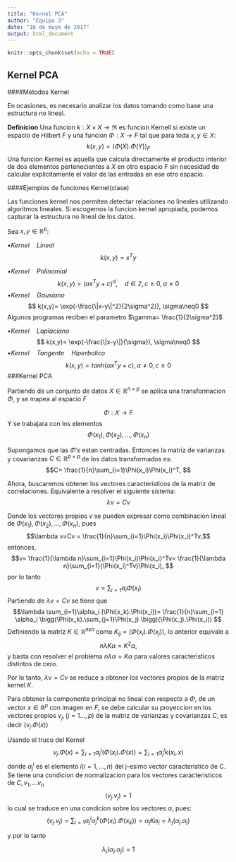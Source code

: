 ---
title: "Kernel PCA"
author: "Equipo 3"
date: "16 de mayo de 2017"
output: html_document
---

```{r setup, include=FALSE}
knitr::opts_chunk$set(echo = TRUE)
```

## Kernel PCA

####Metodos Kernel

En ocasiones, es necesario analizar los datos tomando como base una estructura no lineal.

<b> Definicion</b> Una funcion $k: X \times X \to \Re$ es funcion Kernell si existe un espacio de Hilbert $F$ y una funcion  $\Phi:X \to F$ tal que  para toda $x, y \in X$:
$$ k(x,y)=\langle\Phi(X). \Phi(Y)\rangle_F$$
Una funcion Kernel es aquella que calcula directamente el producto interior de dos elementos pertenecientes a $X$ en otro espacio $F$ sin necesidad de calcular explicitamente el valor de las entradas en ese otro espacio.

####Ejemplos de funciones Kernel(clase)

Las funciones kernel nos permiten detectar relaciones no lineales utilizando algoritmos lineales. Si escogemos la funcion kernel apropiada, podemos capturar la estructura no lineal de los datos.

Sea $x,y \in \mathbb{R}^p$:

$\bullet Kernel \quad Lineal$
$$ k(x,y)=x^Ty $$


$\bullet Kernel \quad Polinomial$
$$ k(x,y)= (ax^Ty+c)^d, \quad d \in \mathbb{Z}, c\geq0,  \alpha \neq0 $$
$\bullet Kernel \quad Gausiano$
$$ k(x,y)= \exp(-\frac{\|x-y\|^2}{2\sigma^2}), \sigma\neq0 $$
Algunos programas reciben el parametro $\gamma= \frac{1}{2\sigma^2}$

$\bullet Kernel \quad Laplaciano$
$$ k(x,y)= \exp(-\frac{\|x-y\|}{\sigma}), \sigma\neq0 $$
$\bullet Kernel \quad Tangente \quad Hiperbolico$
$$ k(x,y)= tanh(\alpha x^Ty+c), \alpha\neq0, c\geq0 $$
###Kernel PCA

Partiendo de un conjunto de datos $X \in  \mathbb{R}^{n\times p}$ se aplica una transformacion $\Phi$, y se mapea al espacio $F$

$$\Phi:X \to F$$
Y se trabajara con los elementos $$\Phi(x_1), \Phi(x_2),\dots,\Phi(x_n) $$

Supongamos que las $\Phi 's$ estan centradas.  Entonces la matriz de varianzas y covarianzas $C \in \mathbb{R}^{p\times p}$ de los datos transformados es:
$$C= \frac{1}{n}\sum_{i=1}\Phi(x_i)\Phi(x_i)^T, $$

Ahora, buscaremos obtener los vectores caracteristicos de la matriz de correlaciones. Equivalente a resolver el siguiente sistema:
$$\lambda v=Cv $$


Donde los vectores propios $v$ se pueden expresar como combinacion lineal de $\Phi(x_1), \Phi(x_2),\dots,\Phi(x_n)$, pues
$$\lambda v=Cv = \frac{1}{n}\sum_{i=1}\Phi(x_i)\Phi(x_i)^Tv,$$
entonces,
$$v= \frac{1}{\lambda n}\sum_{i=1}\Phi(x_i)\Phi(x_i)^Tv= \frac{1}{\lambda n}\sum_{i=1}(\Phi(x_i)^Tv)\Phi(x_i), $$
por lo tanto
$$v= \sum_{i=1}\alpha_i \Phi(x_i)$$
Partiendo de $\lambda v=Cv$ se tiene que
$$\lambda \sum_{i=1}\alpha_i (\Phi(x_k).\Phi(x_i))= \frac{1}{n}\sum_{i=1} \alpha_i \bigg(\Phi(x_k).\sum_{j=1}\Phi(x_j) \bigg)(\Phi(x_j).\Phi(x_i)) $$
Definiendo la matriz $K \in \mathbb{R}^{nxn}$ como $K_{ij}=(\Phi(x_i).\Phi(x_j))$, lo anterior equivale a 
$$n \lambda K \alpha =K^2\alpha, $$
y basta con resolver el problema $n \lambda \alpha = K \alpha$ para valores caracteristicos distintos de cero.

Por lo tanto, $\lambda v=Cv$ se reduce a obtener los vectores propios de la matriz kernel $K$.

Para obtener la componente principal no lineal con respecto a $\Phi$, de un vector $x \in \mathbb{R}^{p}$ con imagen en $F$, se debe calcular su proyeccion en los vectores propios $v_j, (j=1\dots , p)$ de la matriz de varianzas y covarianzas $C$, es decir $(v_j.\Phi(x))$

Usando el truco del Kernel
$$v_j.\Phi(x) = \sum_{i=1}\alpha_j^i (\Phi(x_i).\Phi(x))=\sum_{i=1}\alpha_j^ik(x_i,x)$$
donde $\alpha_j^i$ es el elemento $i (i=1, \dots ,n)$ del j-esimo vector caracteristico de C.
Se tiene una condicion de normalizacion para los vectores caracteristicos de $C, v_1, \dots v_n$
$$ (v_j.v_j)=1$$
lo cual se traduce en una condicion sobre los vectores $\alpha$, pues:
$$(v_j.v_j)= \sum_{i=1}\alpha_j^i \alpha_j^k (\Phi(x_i).\Phi(x_k))=\alpha_j K \alpha_j = \lambda_j(\alpha_j . \alpha_j)$$

y por lo tanto

$$\lambda_j(\alpha_j . \alpha_j)=1$$